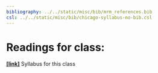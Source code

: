 ```yaml
---
bibliography: ../../static/misc/bib/mrm_references.bib
csl: ../../static/misc/bib/chicago-syllabus-no-bib.csl
---
```



# Readings for class:
[**[link]**](/syllabus/) Syllabus for this class 

